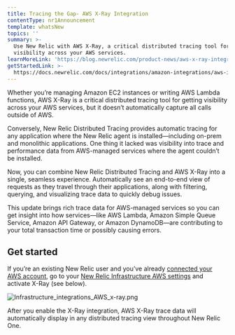 ```yaml
---
title: Tracing the Gap- AWS X-Ray Integration
contentType: nr1Announcement
template: whatsNew
topics: ''
summary: >-
  Use New Relic with AWS X-Ray, a critical distributed tracing tool for getting
  visibility across your AWS services.
learnMoreLink: 'https://blog.newrelic.com/product-news/aws-x-ray-integration/'
getStartedLink: >-
  https://docs.newrelic.com/docs/integrations/amazon-integrations/aws-integrations-list/aws-x-ray-monitoring-integration
---
```


Whether you’re managing Amazon EC2 instances or writing AWS Lambda functions, AWS X-Ray is a critical distributed tracing tool for getting visibility across your AWS services, but it doesn’t automatically capture all calls outside of AWS.

Conversely, New Relic Distributed Tracing provides automatic tracing for any application where the New Relic agent is installed—including on-prem and monolithic applications. One thing it lacked was visibility into trace and performance data from AWS-managed services where the agent couldn’t be installed.

Now, you can combine New Relic Distributed Tracing and AWS X-Ray into a single, seamless experience. Automatically see an end-to-end view of requests as they travel through their applications, along with filtering, querying, and visualizing trace data to quickly debug issues.

This update brings rich trace data for AWS-managed services so you can get insight into how services—like AWS Lambda, Amazon Simple Queue Service, Amazon API Gateway, or Amazon DynamoDB—are contributing to your total transaction time or possibly causing errors.

## Get started

If you’re an existing New Relic user and you’ve already [connected your AWS account](https://docs.newrelic.com/docs/integrations/amazon-integrations/get-started/connect-aws-infrastructure), go to your [New Relic Infrastructure AWS settings](https://infrastructure.newrelic.com) and activate X-Ray (see below).

![Infrastructure_integrations_AWS_x-ray.png](https://docs-dev.newrelic.com/sites/default/files/thumbnails/image/Infrastructure_integrations_AWS_x-ray.png "Infrastructure_integrations_AWS_x-ray.png")

After you enable the X-Ray integration, AWS X-Ray trace data will automatically display in any distributed tracing view throughout New Relic One.
